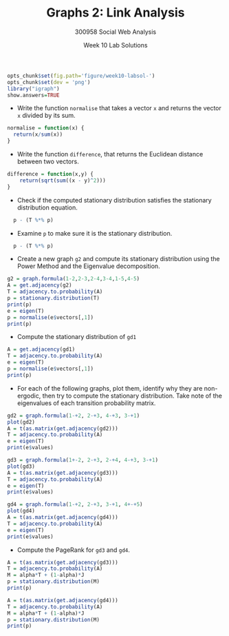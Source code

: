 % Graphs 2: Link Analysis
% 300958 Social Web Analysis 
% Week 10 Lab Solutions

```r
opts_chunk$set(fig.path='figure/week10-labsol-')
opts_chunk$set(dev = 'png')
library("igraph")
show.answers=TRUE
```




- Write the function `normalise` that takes a vector `x` and returns
  the vector `x` divided by its sum.
```r
normalise = function(x) {
  return(x/sum(x))
}
```



- Write the function `difference`, that returns the Euclidean distance
  between two vectors.
```r
difference = function(x,y) {
    return(sqrt(sum((x - y)^2)))
}
```


- Check if the computed stationary distribution satisfies the
  stationary distribution equation.

```r
  p - (T %*% p)
```

- Examine `p` to make sure it is the stationary distribution.

```r
  p - (T %*% p)
```

- Create a new graph `g2` and compute its stationary distribution
  using the Power Method and the Eigenvalue decomposition.

```r
g2 = graph.formula(1-2,2-3,2-4,3-4,1-5,4-5)
A = get.adjacency(g2)
T = adjacency.to.probability(A)
p = stationary.distribution(T)
print(p)
e = eigen(T)
p = normalise(e$vectors[,1])
print(p)
```


- Compute the stationary distribution of `gd1`

```r
A = get.adjacency(gd1)
T = adjacency.to.probability(A)
e = eigen(T)
p = normalise(e$vectors[,1])
print(p)
```


- For each of the following graphs, plot them, identify why they are
  non-ergodic, then try to compute the stationary distribution. Take
  note of the eigenvalues of each transition probability matrix.

```r
gd2 = graph.formula(1-+2, 2-+3, 4-+3, 3-+1)
plot(gd2)
A = t(as.matrix(get.adjacency(gd2)))
T = adjacency.to.probability(A)
e = eigen(T)
print(e$values)

gd3 = graph.formula(1+-2, 2-+3, 2-+4, 4-+3, 3-+1)
plot(gd3)
A = t(as.matrix(get.adjacency(gd3)))
T = adjacency.to.probability(A)
e = eigen(T)
print(e$values)

gd4 = graph.formula(1-+2, 2-+3, 3-+1, 4+-+5)
plot(gd4)
A = t(as.matrix(get.adjacency(gd4)))
T = adjacency.to.probability(A)
e = eigen(T)
print(e$values)
```



- Compute the PageRank for `gd3` and `gd4`.

```r
A = t(as.matrix(get.adjacency(gd3)))
T = adjacency.to.probability(A)
M = alpha*T + (1-alpha)*J
p = stationary.distribution(M)
print(p)

A = t(as.matrix(get.adjacency(gd4)))
T = adjacency.to.probability(A)
M = alpha*T + (1-alpha)*J
p = stationary.distribution(M)
print(p)
```

